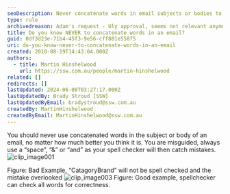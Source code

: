 ```yaml
---
seoDescription: Never concatenate words in email subjects or bodies to ensure accurate spell checking and avoid mistakes.
type: rule
archivedreason: Adam's request - Uly approval, seems not relevant anymore
title: Do you know NEVER to concatenate words in an email?
guid: 0df3d23e-71b4-45f3-9e56-cff881e558f5
uri: do-you-know-never-to-concatenate-words-in-an-email
created: 2010-08-19T14:43:04.000Z
authors:
  - title: Martin Hinshelwood
    url: https://ssw.com.au/people/martin-hinshelwood
related: []
redirects: []
lastUpdated: 2024-06-08T03:27:17.000Z
lastUpdatedBy: Brady Stroud [SSW]
lastUpdatedByEmail: bradystroud@ssw.com.au
createdBy: MartinHinshelwood
createdByEmail: MartinHinshelwood@ssw.com.au
---
```


You should never use concatenated words in the subject or body of an email, no matter how much better you think it is. You are misguided, always use a “space”, “&” or “and” as your spell checker will then catch mistakes.
![clip_image001](/uploads/rules/do-you-know-never-to-concatenate-words-in-an-email/RuleNeverConcatenateWordsBad.png)

Figure: Bad Example, “CatagoryBrand” will not be spell checked and the mistake overlooked
![clip_image003](/uploads/rules/do-you-know-never-to-concatenate-words-in-an-email/RuleNeverConcatenateWordsGood.png)
Figure: Good example, spellchecker can check all words for correctness.
